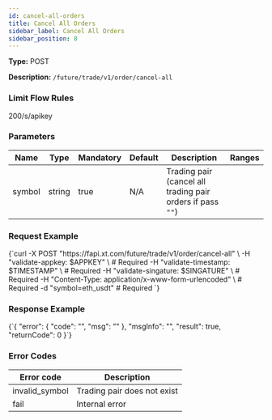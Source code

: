 ```yaml
---
id: cancel-all-orders
title: Cancel All Orders
sidebar_label: Cancel All Orders
sidebar_position: 8
---
```



**Type:** POST

**Description:** `/future/trade/v1/order/cancel-all`

### Limit Flow Rules

200/s/apikey

### Parameters

| Name | Type | Mandatory | Default | Description | Ranges |
| --- | --- | --- | --- | --- | --- |
| symbol | string | true | N/A | Trading pair (cancel all trading pair orders if pass `""`) |  |

### Request Example

<CodeBlock language="bash" title="Request">
{`curl -X POST "https://fapi.xt.com/future/trade/v1/order/cancel-all" \
  -H "validate-appkey: $APPKEY" \  # Required
  -H "validate-timestamp: $TIMESTAMP" \  # Required
  -H "validate-singature: $SINGATURE" \  # Required
  -H "Content-Type: application/x-www-form-urlencoded" \  # Required
  -d "symbol=eth_usdt"  # Required
`}
</CodeBlock>

### Response Example

<CodeBlock language="json" title="Response">
  {`{
  "error": {
    "code": "",
    "msg": ""
  },
  "msgInfo": "",
  "result": true,
  "returnCode": 0
}`}
</CodeBlock>

### Error Codes

| Error code | Description |
| --- | --- |
| invalid_symbol | Trading pair does not exist |
| fail | Internal error |

